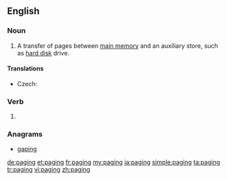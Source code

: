 ==English==
{{wikipedia}}
===Noun===
{{en-noun|-}}

# {{context|computing|lang=en}} A transfer of pages between [[main memory]] and an auxiliary store, such as [[hard disk]] drive.

====Translations====
{{trans-top|transfer of pages}}
* Czech: {{t|cs|stránkování|n}}
{{trans-mid}}
{{trans-bottom}}

===Verb===
{{head|en}}

# {{present participle of|page|lang=en}}

===Anagrams===
* [[gaping#English|gaping]]

[[de:paging]]
[[et:paging]]
[[fr:paging]]
[[my:paging]]
[[ja:paging]]
[[simple:paging]]
[[ta:paging]]
[[tr:paging]]
[[vi:paging]]
[[zh:paging]]
